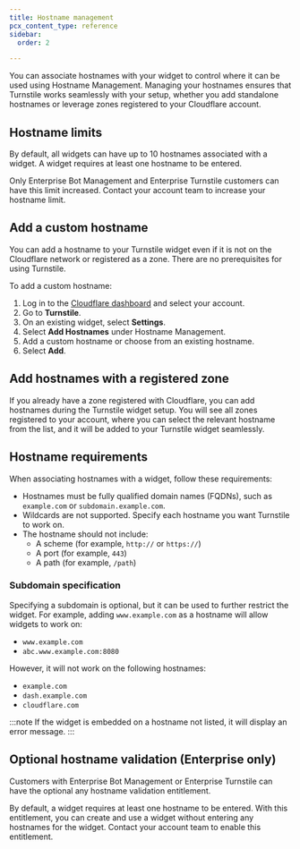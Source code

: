 ```yaml
---
title: Hostname management
pcx_content_type: reference
sidebar:
  order: 2

---
```


You can associate hostnames with your widget to control where it can be used using Hostname Management. Managing your hostnames ensures that Turnstile works seamlessly with your setup, whether you add standalone hostnames or leverage zones registered to your Cloudflare account.

## Hostname limits

By default, all widgets can have up to 10 hostnames associated with a widget. A widget requires at least one hostname to be entered.

Only Enterprise Bot Management and Enterprise Turnstile customers can have this limit increased. Contact your account team to increase your hostname limit.

## Add a custom hostname

You can add a hostname to your Turnstile widget even if it is not on the Cloudflare network or registered as a zone. There are no prerequisites for using Turnstile. 

To add a custom hostname:

1. Log in to the [Cloudflare dashboard](https://dash.cloudflare.com/) and select your account.
2. Go to **Turnstile**.
3. On an existing widget, select **Settings**. 
4. Select **Add Hostnames** under Hostname Management.
5. Add a custom hostname or choose from an existing hostname.
6. Select **Add**.

## Add hostnames with a registered zone

If you already have a zone registered with Cloudflare, you can add hostnames during the Turnstile widget setup. You will see all zones registered to your account, where you can select the relevant hostname from the list, and it will be added to your Turnstile widget seamlessly.

## Hostname requirements

When associating hostnames with a widget, follow these requirements:

- Hostnames must be fully qualified domain names (FQDNs), such as `example.com` or `subdomain.example.com`.
- Wildcards are not supported. Specify each hostname you want Turnstile to work on.
- The hostname should not include:
  - A scheme (for example, `http://` or `https://`)
  - A port (for example, `443`)
  - A path (for example, `/path`)

### Subdomain specification 

Specifying a subdomain is optional, but it can be used to further restrict the widget. For example, adding `www.example.com` as a hostname will allow widgets to work on:

- `www.example.com`
- `abc.www.example.com:8080`

However, it will not work on the following hostnames:

- `example.com`
- `dash.example.com`
- `cloudflare.com`

:::note
If the widget is embedded on a hostname not listed, it will display an error message.
:::

## Optional hostname validation (Enterprise only)

Customers with Enterprise Bot Management or Enterprise Turnstile can have the optional any hostname validation entitlement.

By default, a widget requires at least one hostname to be entered. With this entitlement, you can create and use a widget without entering any hostnames for the widget. Contact your account team to enable this entitlement.
